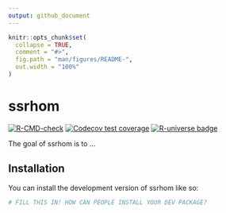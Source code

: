 ```yaml
---
output: github_document
---
```


<!-- README.md is generated from README.Rmd. Please edit that file -->

```r
knitr::opts_chunk$set(
  collapse = TRUE,
  comment = "#>",
  fig.path = "man/figures/README-",
  out.width = "100%"
)
```

# ssrhom

<!-- badges: start -->
[![R-CMD-check](https://github.com/jamesuanhoro/ssrhom/actions/workflows/R-CMD-check.yaml/badge.svg)](https://github.com/jamesuanhoro/ssrhom/actions/workflows/R-CMD-check.yaml)
[![Codecov test coverage](https://codecov.io/gh/jamesuanhoro/ssrhom/branch/main/graph/badge.svg)](https://app.codecov.io/gh/jamesuanhoro/ssrhom?branch=main)
[![R-universe badge](https://jamesuanhoro.r-universe.dev/badges/ssrhom)](https://jamesuanhoro.r-universe.dev/ssrhom)
<!-- badges: end -->

The goal of ssrhom is to ...

## Installation

You can install the development version of ssrhom like so:

``` r
# FILL THIS IN! HOW CAN PEOPLE INSTALL YOUR DEV PACKAGE?
```
